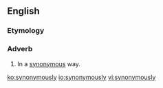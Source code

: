 ==English==
===Etymology===
{{suffix|synonymous|ly|lang=en}}

===Adverb===
{{en-adv}}

# In a [[synonymous]] way.

[[ko:synonymously]]
[[io:synonymously]]
[[vi:synonymously]]